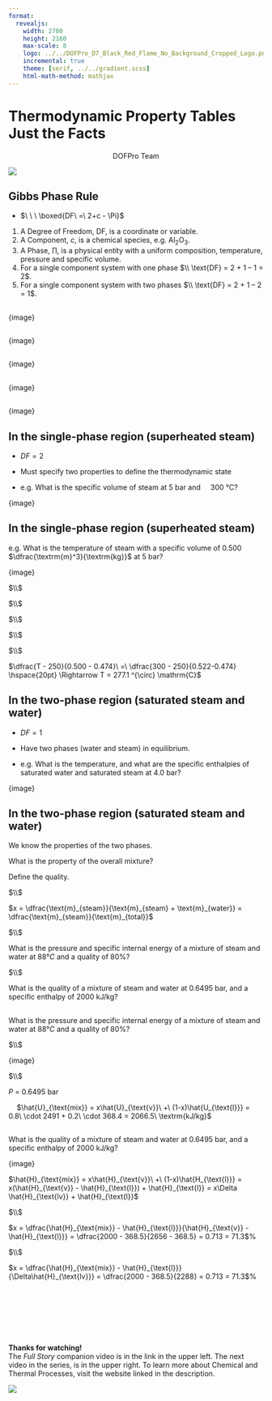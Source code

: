 ```yaml
---
format:
  revealjs:
    width: 2700
    height: 2160
    max-scale: 8
    logo: ../../DOFPro_D7_Black_Red_Flame_No_Background_Cropped_Logo.png
    incremental: true
    theme: [serif, ../../gradient.scss]
    html-math-method: mathjax
---
```


# Thermodynamic Property Tables </br>Just the Facts{.bigbold75}

::: {style="text-align: center;"}
DOFPro Team
:::

![](../../DOFPro_D7_Black_Red_Flame_No_Background_Cropped.png){.absolute left="22%" top="-65%"}

## Gibbs Phase Rule

* $\ \ \ \boxed{DF\ =\ 2+c - \Pi}$ 

 1. A Degree of Freedom, DF, is a coordinate or variable.
 2. A Component, $c$, is a chemical species, e.g. $\mathrm{Al_2O_3}$.
 3. A Phase, ∏, is a physical entity with a uniform composition, temperature, pressure and specific volume.
 4. For a single component system with one phase $\\ \text{DF} = 2 + 1 – 1 = 2$.
 5. For a single component system with two phases $\\ \text{DF} = 2 + 1 – 2 = 1$.

## 

{image}

## 

{image}

##

{image}

## 

{image}

##

{image}

## In the single-phase region (superheated steam)

* $DF = 2$

* Must specify two properties to define the thermodynamic state

* e.g. What is the specific volume of steam at $5$ bar and $\ \ \ $ $300$ °C?

{image}

## In the single-phase region (superheated steam)

e.g. What is the temperature of steam with a specific volume of
$0.500$ $\dfrac{\textrm{m}^3}{\textrm{kg}}$ at $5$ bar?

{image}

$\\$

$\\$

$\\$

$\\$

$\\$

$\dfrac{T - 250}{0.500 - 0.474}\ =\ \dfrac{300 - 250}{0.522-0.474} \hspace{20pt} \Rightarrow T = 277.1 ^{\circ} \mathrm{C}$

## In the two-phase region (saturated steam and water)

* $DF = 1$

* Have two phases (water and steam) in equilibrium.

* e.g. What is the temperature, and what are the specific enthalpies
of saturated water and saturated steam at $4.0$ bar?

{image}

## In the two-phase region (saturated steam and water)

 We know the properties of the two phases.


 What is the property of the overall mixture?
 

 Define the quality.
 
 $\\$

 $x = \dfrac{\text{m}_{steam}}{\text{m}_{steam} + \text{m}_{water}} = \dfrac{\text{m}_{steam}}{\text{m}_{total}}$
 
 $\\$

 What is the pressure and specific internal energy of a mixture of steam and water at $88 °C$ and a quality of $80$%?
 
 $\\$

 What is the quality of a mixture of steam and water at $0.6495$ bar, and a specific enthalpy of $2000\  \textrm{kJ/kg}$?

## 

What is the pressure and specific internal energy of a mixture of steam and water at $88 °C$ and a quality of $80$%?

$\\$

{image}

$\\$

$P\ =\ 0.6495$ bar


$\hspace{10pt}$ $\hat{U}_{\text{mix}} = x\hat{U}_{\text{v}}\ +\ (1-x)\hat{U_{\text{l}}} = 0.8\ \cdot 2491 + 0.2\ \cdot 368.4 = 2066.5\ \textrm{kJ/kg}$

##

What is the quality of a mixture of steam and water at $0.6495$ bar, and a specific enthalpy of $2000\  \textrm{kJ/kg}$?

{image}

$\hat{H}_{\text{mix}} = x\hat{H}_{\text{v}}\ +\ (1-x)\hat{H_{\text{l}}} = x(\hat{H}_{\text{v}} - \hat{H}_{\text{l}}) + \hat{H}_{\text{l}} = x\Delta \hat{H}_{\text{lv}} + \hat{H}_{\text{l}}$

$\\$

$x = \dfrac{\hat{H}_{\text{mix}} - \hat{H}_{\text{l}}}{\hat{H}_{\text{v}} - \hat{H}_{\text{l}}} = \dfrac{2000 - 368.5}{2656 - 368.5} = 0.713 = 71.3$%

$\\$

$x = \dfrac{\hat{H}_{\text{mix}} - \hat{H}_{\text{l}}}{\Delta\hat{H}_{\text{lv}}} = \dfrac{2000 - 368.5}{2288} = 0.713 = 71.3$%

#

::: {.centered}
 </br></br></br></br></br>**Thanks for watching!** </br> The *Full Story* companion video is in the link in the upper left. The next video in the series, is in the upper right. To learn more about Chemical and Thermal Processes, visit the website linked in the description.
:::

![](../../DOFPro_D7_Black_Red_Flame_No_Background_Cropped.png){.absolute left="20%" top="100%"}